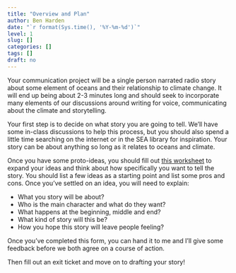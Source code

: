 ```yaml
---
title: "Overview and Plan"
author: Ben Harden
date: "`r format(Sys.time(), '%Y-%m-%d')`"
level: 1
slug: []
categories: []
tags: []
draft: no
---
```


Your communication project will be a single person narrated radio story about some element of oceans and their relationship to climate change. It will end up being about 2-3 minutes long and should seek to incorporate many elements of our discussions around writing for voice, communicating about the climate and storytelling.

Your first step is to decide on what story you are going to tell. We'll have some in-class discussions to help this process, but you should also spend a little time searching on the internet or in the SEA library for inspiration. Your story can be about anything so long as it relates to oceans and climate. 

Once you have some proto-ideas, you should fill out [this worksheet](comms_planning_sheet.pdf) to expand your ideas and think about how specifically you want to tell the story. You should list a few ideas as a starting point and list some pros and cons. Once you've settled on an idea, you will need to explain:

* What you story will be about?
* Who is the main character and what do they want?
* What happens at the beginning, middle and end?
* What kind of story will this be?
* How you hope this story will leave people feeling?

Once you've completed this form, you can hand it to me and I'll give some feedback before we both agree on a course of action.

Then fill out an exit ticket and move on to drafting your story!
